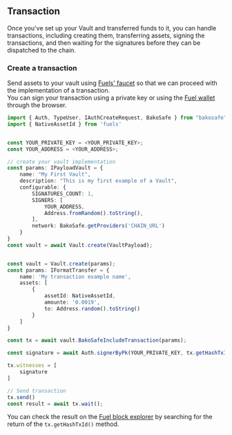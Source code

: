 ## Transaction

Once you've set up your Vault and transferred funds to it, you can handle transactions, 
including creating them, transferring assets, signing the transactions, 
and then waiting for the signatures before they can be dispatched to the chain.


### Create a transaction

Send assets to your vault using [Fuels' faucet](https://faucet-beta-5.fuel.network/) 
so that we can proceed with the implementation of a transaction.
<br/>
You can sign your transaction using a private key or using the [Fuel wallet](https://chromewebstore.google.com/detail/fuel-wallet/dldjpboieedgcmpkchcjcbijingjcgok) through the browser.

```ts
import { Auth, TypeUser, IAuthCreateRequest, BakoSafe } from "bakosafe"
import { NativeAssetId } from 'fuels'


const YOUR_PRIVATE_KEY = <YOUR_PRIVATE_KEY>;
const YOUR_ADDRESS = <YOUR_ADDRESS>;

// create your vault implementation
const params: IPayloadVault = {
    name: "My First Vault",
    description: "This is my first example of a Vault",
    configurable: {
        SIGNATURES_COUNT: 1,
        SIGNERS: [
            YOUR_ADDRESS,
            Address.fromRandom().toString(),
        ],
        network: BakoSafe.getProviders('CHAIN_URL')
    }
}
const vault = await Vault.create(VaultPayload);


const vault = Vault.create(params);
const params: IFormatTransfer = {
    name: 'My transaction example name',
    assets: [
        {
            assetId: NativeAssetId,
            amounte: '0.0019',
            to: Address.random().toString()
        }
    ]
}

const tx = await vault.BakoSafeIncludeTransaction(params);

const signature = await Auth.signerByPk(YOUR_PRIVATE_KEY, tx.getHashTxId());

tx.witnesses = [
    signature
]

// Send transaction
tx.send()
const result = await tx.wait();

```

You can check the result on the [Fuel block explorer](https://app.fuel.network/) by searching for the return of the `tx.getHashTxId()` method.
